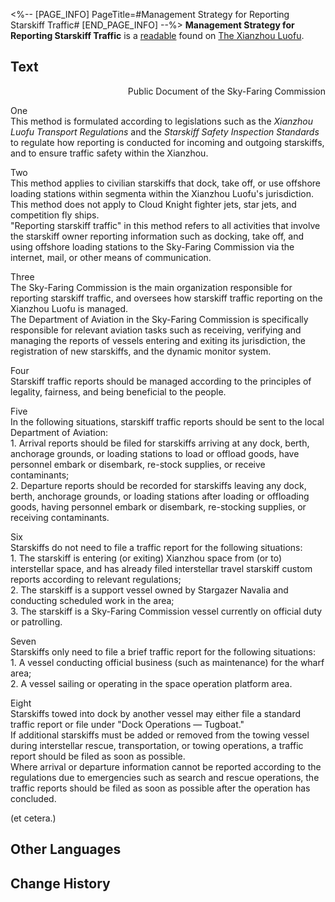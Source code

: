 <%-- [PAGE_INFO]
PageTitle=#Management Strategy for Reporting Starskiff Traffic#
[END_PAGE_INFO] --%>
{{Readable Infobox
|id           = 115
|partIds      = 190257
|title        = 
|image        = Item Xianzhou Parchment.png
|world        = The Xianzhou Luofu
|parts        = 1
|author       = <!--to be added-->
|description  = Regulations governing the submission of applications for permits to enter or leave the port. It is printed and distributed by the Sky-Faring Commission.
|part1        = Management Strategy for Reporting Starskiff Traffic
|source1      = {{cx|Source missing}}
|characters   = 
|factions     = 
}}
'''Management Strategy for Reporting Starskiff Traffic''' is a [[readable]] found on [[The Xianzhou Luofu]].
<!--
==Location==
{{Map Embed|<map name>|<marker id>}}
-->
==Text==
<div align="right">Public Document of the Sky-Faring Commission </div>

{{Size|32|Chapter One &mdash; Principles}}

One<br />
This method is formulated according to legislations such as the ''Xianzhou Luofu Transport Regulations'' and the ''Starskiff Safety Inspection Standards'' to regulate how reporting is conducted for incoming and outgoing starskiffs, and to ensure traffic safety within the Xianzhou.

Two<br />
This method applies to civilian starskiffs that dock, take off, or use offshore loading stations within segmenta within the Xianzhou Luofu's jurisdiction.<br />
This method does not apply to Cloud Knight fighter jets, star jets, and competition fly ships.<br />
"Reporting starskiff traffic" in this method refers to all activities that involve the starskiff owner reporting information such as docking, take off, and using offshore loading stations to the Sky-Faring Commission via the internet, mail, or other means of communication.

Three<br />
The Sky-Faring Commission is the main organization responsible for reporting starskiff traffic, and oversees how starskiff traffic reporting on the Xianzhou Luofu is managed.<br />
The Department of Aviation in the Sky-Faring Commission is specifically responsible for relevant aviation tasks such as receiving, verifying and managing the reports of vessels entering and exiting its jurisdiction, the registration of new starskiffs, and the dynamic monitor system.

Four<br />
Starskiff traffic reports should be managed according to the principles of legality, fairness, and being beneficial to the people.

{{Size|32|Chapter 2 &mdash; When to Report}}

Five<br />
In the following situations, starskiff traffic reports should be sent to the local Department of Aviation:<br />
1. Arrival reports should be filed for starskiffs arriving at any dock, berth, anchorage grounds, or loading stations to load or offload goods, have personnel embark or disembark, re-stock supplies, or receive contaminants;<br />
2. Departure reports should be recorded for starskiffs leaving any dock, berth, anchorage grounds, or loading stations after loading or offloading goods, having personnel embark or disembark, re-stocking supplies, or receiving contaminants.

Six<br />
Starskiffs do not need to file a traffic report for the following situations:<br />
1. The starskiff is entering (or exiting) Xianzhou space from (or to) interstellar space, and has already filed interstellar travel starskiff custom reports according to relevant regulations;<br />
2. The starskiff is a support vessel owned by Stargazer Navalia and conducting scheduled work in the area;<br />
3. The starskiff is a Sky-Faring Commission vessel currently on official duty or patrolling.

Seven<br />
Starskiffs only need to file a brief traffic report for the following situations:<br />
1. A vessel conducting official business (such as maintenance) for the wharf area;<br />
2. A vessel sailing or operating in the space operation platform area.

Eight<br />
Starskiffs towed into dock by another vessel may either file a standard traffic report or file under "Dock Operations &mdash; Tugboat."<br />
If additional starskiffs must be added or removed from the towing vessel during interstellar rescue, transportation, or towing operations, a traffic report should be filed as soon as possible.<br />
Where arrival or departure information cannot be reported according to the regulations due to emergencies such as search and rescue operations, the traffic reports should be filed as soon as possible after the operation has concluded.

(et cetera.)

<!--
==Trivia==
* 
-->
==Other Languages==
{{Other Languages
|en   = Management Strategy for Reporting Starskiff Traffic
|zhs  = 星槎进出港报告管理办法
|zht  = 星槎進出港報告管理辦法
|ja   = 星槎入出港報告管理方法
|ko   = 별뗏목 입출항 보고 관리법
|es   = Estrategia de gestión para reportar el tráfico de astroesquifes
|fr   = Stratégie de gestion des rapports sur la circulation des astroskiffs
|ru   = Ведение отчётности о движении звёздных яликов
|th   = วิธีจัดการรายงานการเข้าออกของ Starskiff
|vi   = Cách Quản Lý Báo Danh Thuyền Ra Vào Cảng
|de   = Verwaltung der Meldung von Sternskiff-Verkehr
|id   = Strategi Manajemen untuk Melaporkan Lalu Lintas Starskiff
|pt   = Estratégias de Gestão para Relatórios de Tráfego de Esquifes Estelares
}}

==Change History==
{{Change History|1.0}}